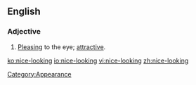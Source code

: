 ==English==
===Adjective===
{{en-adj|pos=[[nice]]-[[looking]]}}
# [[pleasing|Pleasing]] to the eye; [[attractive]].

[[Category:Appearance]]

[[ko:nice-looking]]
[[io:nice-looking]]
[[vi:nice-looking]]
[[zh:nice-looking]]